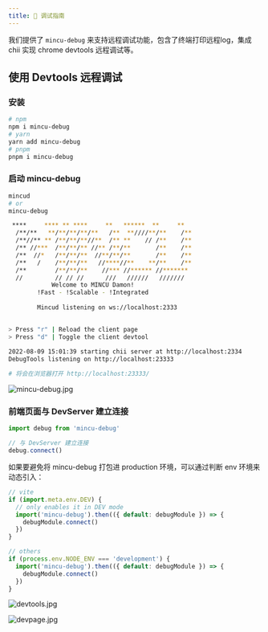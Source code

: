 ```yaml
---
title: 💚 调试指南
---
```


我们提供了 `mincu-debug` 来支持远程调试功能，包含了终端打印远程log，集成 chii 实现 chrome devtools 远程调试等。

## 使用 Devtools 远程调试

### 安装

```bash
# npm
npm i mincu-debug
# yarn
yarn add mincu-debug
# pnpm
pnpm i mincu-debug
```

### 启动 mincu-debug

```bash
mincud
# or
mincu-debug

 ****     **** ** ****     **   ******  **     **
  /**/**   **/**/**/**/**   /**  **////**/**    /**
  /**//** ** /**/**/**//**  /** **    // /**    /**
  /** //***  /**/**/** //** /**/**       /**    /**
  /**  //*   /**/**/**  //**/**/**       /**    /**
  /**   /    /**/**/**   //****//**    **/**    /**
  /**        /**/**/**    //*** //****** //******* 
  //         // // //      ///   //////   ///////  
            Welcome to MINCU Damon!
        !Fast - !Scalable - !Integrated
  
        Mincud listening on ws://localhost:2333
  

> Press "r" | Reload the client page
> Press "d" | Toggle the client devtool
  
2022-08-09 15:01:39 starting chii server at http://localhost:2334
DebugTools listening on http://localhost:23333

# 将会在浏览器打开 http://localhost:23333/
```

![mincu-debug.jpg](../public/debug/mincu-debug.jpg)

### 前端页面与 DevServer 建立连接

```js
import debug from 'mincu-debug'

// 与 DevServer 建立连接
debug.connect()
```

如果要避免将 mincu-debug 打包进 production 环境，可以通过判断 env 环境来动态引入：

```js
// vite
if (import.meta.env.DEV) {
  // only enables it in DEV mode
  import('mincu-debug').then(({ default: debugModule }) => {
    debugModule.connect()
  })
}

// others
if (process.env.NODE_ENV === 'development') {
  import('mincu-debug').then(({ default: debugModule }) => {
    debugModule.connect()
  })
}
```

![devtools.jpg](../public/debug/devtools.jpg)


![devpage.jpg](../public/debug/devpage.jpg)

